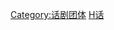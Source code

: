 {{Catnav|頁面分類|人类社会|文化|戏剧|话剧团体}}
{{Catnav|頁面分類|人类社会|文化|戏剧|剧院}}
{{Catnav|頁面分類|人文學科|文学|戏剧|话剧团体}}
{{Catnav|頁面分類|人文學科|文学|戏剧|剧院}}

[[Category:话剧团体|Category:话剧团体]]
[[Category:剧院|H话]]